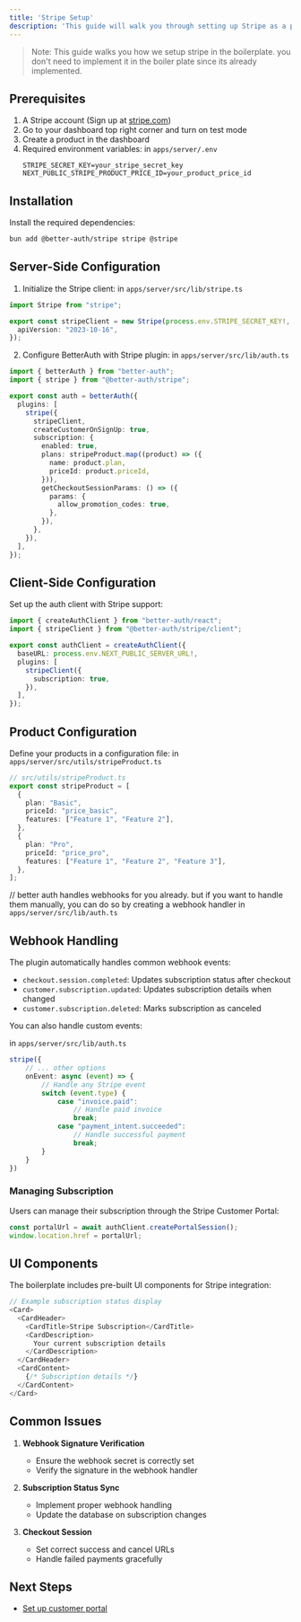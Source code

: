 ```yaml
---
title: 'Stripe Setup'
description: 'This guide will walk you through setting up Stripe as a payment provider in your application.'
---
```


> Note: This guide walks you how we setup stripe in the boilerplate. you don't need to implement it in the boiler plate since its already implemented.

## Prerequisites

1. A Stripe account (Sign up at [stripe.com](https://stripe.com))
2. Go to your dashboard top right corner and turn on test mode
3. Create a product in the dashboard
4. Required environment variables: in `apps/server/.env`
   ```env
   STRIPE_SECRET_KEY=your_stripe_secret_key
   NEXT_PUBLIC_STRIPE_PRODUCT_PRICE_ID=your_product_price_id
   ```
## Installation

Install the required dependencies:

```bash
bun add @better-auth/stripe stripe @stripe
```

## Server-Side Configuration

1. Initialize the Stripe client: in `apps/server/src/lib/stripe.ts`

```typescript
import Stripe from "stripe";

export const stripeClient = new Stripe(process.env.STRIPE_SECRET_KEY!, {
  apiVersion: "2023-10-16",
});
```
2. Configure BetterAuth with Stripe plugin: in `apps/server/src/lib/auth.ts`

```typescript
import { betterAuth } from "better-auth";
import { stripe } from "@better-auth/stripe";

export const auth = betterAuth({
  plugins: [
    stripe({
      stripeClient,
      createCustomerOnSignUp: true,
      subscription: {
        enabled: true,
        plans: stripeProduct.map((product) => ({
          name: product.plan,
          priceId: product.priceId,
        })),
        getCheckoutSessionParams: () => ({
          params: {
            allow_promotion_codes: true,
          },
        }),
      },
    }),
  ],
});
```

## Client-Side Configuration

Set up the auth client with Stripe support:

```typescript
import { createAuthClient } from "better-auth/react";
import { stripeClient } from "@better-auth/stripe/client";

export const authClient = createAuthClient({
  baseURL: process.env.NEXT_PUBLIC_SERVER_URL!,
  plugins: [
    stripeClient({
      subscription: true,
    }),
  ],
});
```

## Product Configuration

Define your products in a configuration file: in `apps/server/src/utils/stripeProduct.ts`

```typescript
// src/utils/stripeProduct.ts
export const stripeProduct = [
  {
    plan: "Basic",
    priceId: "price_basic",
    features: ["Feature 1", "Feature 2"],
  },
  {
    plan: "Pro",
    priceId: "price_pro",
    features: ["Feature 1", "Feature 2", "Feature 3"],
  },
];
```


// better auth handles webhooks for you already. but if you want to handle them manually, you can do so by creating a webhook handler in `apps/server/src/lib/auth.ts`

## Webhook Handling

The plugin automatically handles common webhook events:

- `checkout.session.completed`: Updates subscription status after checkout
- `customer.subscription.updated`: Updates subscription details when changed
- `customer.subscription.deleted`: Marks subscription as canceled

You can also handle custom events:

in `apps/server/src/lib/auth.ts`
```typescript
stripe({
    // ... other options
    onEvent: async (event) => {
        // Handle any Stripe event
        switch (event.type) {
            case "invoice.paid":
                // Handle paid invoice
                break;
            case "payment_intent.succeeded":
                // Handle successful payment
                break;
        }
    }
})
```


### Managing Subscription

Users can manage their subscription through the Stripe Customer Portal:

```typescript
const portalUrl = await authClient.createPortalSession();
window.location.href = portalUrl;
```

## UI Components

The boilerplate includes pre-built UI components for Stripe integration:

```typescript
// Example subscription status display
<Card>
  <CardHeader>
    <CardTitle>Stripe Subscription</CardTitle>
    <CardDescription>
      Your current subscription details
    </CardDescription>
  </CardHeader>
  <CardContent>
    {/* Subscription details */}
  </CardContent>
</Card>
```

## Common Issues

1. **Webhook Signature Verification**
   - Ensure the webhook secret is correctly set
   - Verify the signature in the webhook handler

2. **Subscription Status Sync**
   - Implement proper webhook handling
   - Update the database on subscription changes

3. **Checkout Session**
   - Set correct success and cancel URLs
   - Handle failed payments gracefully

## Next Steps

- [Set up customer portal](/payment/portal)